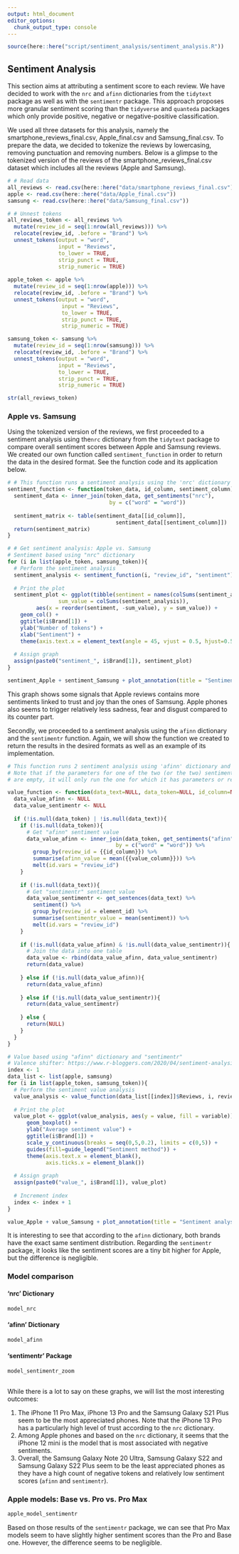 ```yaml
---
output: html_document
editor_options: 
  chunk_output_type: console
---
```


```r
source(here::here("script/sentiment_analysis/sentiment_analysis.R"))
```

## **Sentiment Analysis**

This section aims at attributing a sentiment score to each review. We have decided to work with the `nrc` and `afinn` dictionaries from the `tidytext` package as well as with the `sentimentr` package. This approach proposes more granular sentiment scoring than the `tidyverse` and `quanteda` packages which only provide positive, negative or negative-positive classification.

We used all three datasets for this analysis, namely the smartphone_reviews_final.csv, Apple_final.csv and Samsung_final.csv. To prepare the data, we decided to tokenize the reviews by lowercasing, removing punctuation and removing numbers. Below is a glimpse to the tokenized version of the reviews of the smartphone_reviews_final.csv dataset which includes all the reviews (Apple and Samsung).

```r
# # Read data
all_reviews <- read.csv(here::here("data/smartphone_reviews_final.csv"))
apple <- read.csv(here::here("data/Apple_final.csv"))
samsung <- read.csv(here::here("data/Samsung_final.csv"))

# # Unnest tokens
all_reviews_token <- all_reviews %>% 
  mutate(review_id = seq(1:nrow(all_reviews))) %>% 
  relocate(review_id, .before = "Brand") %>% 
  unnest_tokens(output = "word",
                input = "Reviews",
                to_lower = TRUE,
                strip_punct = TRUE,
                strip_numeric = TRUE)
  
apple_token <- apple %>% 
  mutate(review_id = seq(1:nrow(apple))) %>% 
  relocate(review_id, .before = "Brand") %>% 
  unnest_tokens(output = "word",
                 input = "Reviews",
                 to_lower = TRUE,
                 strip_punct = TRUE,
                 strip_numeric = TRUE)

samsung_token <- samsung %>% 
  mutate(review_id = seq(1:nrow(samsung))) %>% 
  relocate(review_id, .before = "Brand") %>% 
  unnest_tokens(output = "word",
                input = "Reviews",
                to_lower = TRUE,
                strip_punct = TRUE,
                strip_numeric = TRUE)
```

```r
str(all_reviews_token)
```

### **Apple vs. Samsung**

Using the tokenized version of the reviews, we first proceeded to a sentiment analysis using the`nrc` dictionary from the `tidytext` package to compare overall sentiment scores between Apple and Samsung reviews. We created our own function called `sentiment_function` in order to return the data in the desired format. See the function code and its application below.

```r
# # This function runs a sentiment analysis using the 'nrc' dictionary
sentiment_function <- function(token_data, id_column, sentiment_column){
  sentiment_data <- inner_join(token_data, get_sentiments("nrc"),
                                by = c("word" = "word"))
  
  sentiment_matrix <- table(sentiment_data[[id_column]],
                                  sentiment_data[[sentiment_column]])
  return(sentiment_matrix)
}

# # Get sentiment analysis: Apple vs. Samsung
# Sentiment based using "nrc" dictionary
for (i in list(apple_token, samsung_token)){
  # Perform the sentiment analysis
  sentiment_analysis <- sentiment_function(i, "review_id", "sentiment")
  
  # Print the plot
  sentiment_plot <- ggplot(tibble(sentiment = names(colSums(sentiment_analysis)),
                sum_value = colSums(sentiment_analysis)),
         aes(x = reorder(sentiment, -sum_value), y = sum_value)) +
    geom_col() +
    ggtitle(i$Brand[1]) +
    ylab("Number of tokens") +
    xlab("Sentiment") +
    theme(axis.text.x = element_text(angle = 45, vjust = 0.5, hjust=0.5))
  
  # Assign graph
  assign(paste0("sentiment_", i$Brand[1]), sentiment_plot)
}
```

```r
sentiment_Apple + sentiment_Samsung + plot_annotation(title = "Sentiment analysis results (nrc dictionary)")
```

This graph shows some signals that Apple reviews contains more sentiments linked to trust and joy than the ones of Samsung. Apple phones also seems to trigger relatively less sadness, fear and disgust compared to its counter part.

Secondly, we proceeded to a sentiment analysis using the `afinn` dictionary and the `sentimentr` function. Again, we will show the function we created to return the results in the desired formats as well as an example of its implementation.

```r
# This function runs 2 sentiment analysis using 'afinn' dictionary and sentimentr package
# Note that if the parameters for one of the two (or the two) sentiment analysis
# are empty, it will only run the one for which it has parameters or return NULL

value_function <- function(data_text=NULL, data_token=NULL, id_column=NULL, value_column=NULL){
  data_value_afinn <- NULL
  data_value_sentimentr <- NULL
  
  if (!is.null(data_token) | !is.null(data_text)){
    if (!is.null(data_token)){
      # Get "afinn" sentiment value
      data_value_afinn <- inner_join(data_token, get_sentiments("afinn"),
                                  by = c("word" = "word")) %>%
        group_by(review_id = {{id_column}}) %>% 
        summarise(afinn_value = mean({{value_column}})) %>% 
        melt(id.vars = "review_id")
    }
    
    if (!is.null(data_text)){
      # Get "sentimentr" sentiment value
      data_value_sentimentr <- get_sentences(data_text) %>% 
        sentiment() %>% 
        group_by(review_id = element_id) %>% 
        summarise(sentimentr_value = mean(sentiment)) %>% 
        melt(id.vars = "review_id")
    }
    
    if (!is.null(data_value_afinn) & !is.null(data_value_sentimentr)){
      # Join the data into one table
      data_value <- rbind(data_value_afinn, data_value_sentimentr)
      return(data_value)
      
    } else if (!is.null(data_value_afinn)){
      return(data_value_afinn)
      
    } else if (!is.null(data_value_sentimentr)){
      return(data_value_sentimentr)
      
    } else {
      return(NULL)
    }
  }
}

# Value based using "afinn" dictionary and "sentimentr"
# Valence shifter: https://www.r-bloggers.com/2020/04/sentiment-analysis-in-r-with-sentimentr-that-handles-negation-valence-shifters/
index <- 1
data_list <- list(apple, samsung)
for (i in list(apple_token, samsung_token)){
  # Perform the sentiment value analysis
  value_analysis <- value_function(data_list[[index]]$Reviews, i, review_id, value)
  
  # Print the plot
  value_plot <- ggplot(value_analysis, aes(y = value, fill = variable)) +
      geom_boxplot() +
      ylab("Average sentiment value") +
      ggtitle(i$Brand[1]) +
      scale_y_continuous(breaks = seq(0,5,0.2), limits = c(0,5)) +
      guides(fill=guide_legend("Sentiment method")) +
      theme(axis.text.x = element_blank(),
            axis.ticks.x = element_blank())
  
  # Assign graph
  assign(paste0("value_", i$Brand[1]), value_plot)
  
  # Increment index
  index <- index + 1
}
```

```r
value_Apple + value_Samsung + plot_annotation(title = "Sentiment analysis results (afinn dictionary and sentimentr package)")
```

It is interesting to see that according to the `afinn` dictionary, both brands have the exact same sentiment distribution. Regarding the `sentimentr` package, it looks like the sentiment scores are a tiny bit higher for Apple, but the difference is negligible.

### **Model comparison** {.tabset}

#### 'nrc' Dictionary

```r
model_nrc
```

#### 'afinn' Dictionary

```r
model_afinn
```

#### 'sentimentr' Package

```r
model_sentimentr_zoom
```

## {-}

While there is a lot to say on these graphs, we will list the most interesting outcomes:

1.  The iPhone 11 Pro Max, iPhone 13 Pro and the Samsung Galaxy S21 Plus seem to be the most appreciated phones. Note that the iPhone 13 Pro has a particularly high level of trust according to the `nrc` dictionary.
2.  Among Apple phones and based on the `nrc` dictionary, it seems that the iPhone 12 mini is the model that is most associated with negative sentiments.
3.  Overall, the Samsung Galaxy Note 20 Ultra, Samsung Galaxy S22 and Samsung Galaxy S22 Plus seem to be the least appreciated phones as they have a high count of negative tokens and relatively low sentiment scores (`afinn` and `sentimentr`).

### **Apple models: Base vs. Pro vs. Pro Max**

```r
apple_model_sentimentr
```

Based on those results of the `sentimentr` package, we can see that Pro Max models seem to have slightly higher sentiment scores than the Pro and Base one. However, the difference seems to be negligible.

